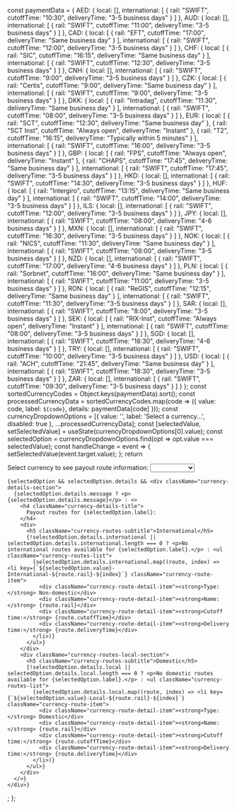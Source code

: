   const paymentData = {
    AED: {
      local: [],
      international: [
        { rail: "SWIFT", cutoffTime: "10:30", deliveryTime: "3-5 business days" }
      ]
    },
    AUD: {
      local: [],
      international: [
        { rail: "SWIFT", cutoffTime: "11:00", deliveryTime: "3-5 business days" }
      ]
    },
    CAD: {
      local: [
        { rail: "EFT", cutoffTime: "17:00", deliveryTime: "Same business day" }
      ],
      international: [
        { rail: "SWIFT", cutoffTime: "12:00", deliveryTime: "3-5 business days" }
      ]
    },
    CHF: {
      local: [
        { rail: "SIC", cutoffTime: "16:15", deliveryTime: "Same business day" }
      ],
      international: [
        { rail: "SWIFT", cutoffTime: "12:30", deliveryTime: "3-5 business days" }
      ]
    },
    CNH: {
      local: [],
      international: [
        { rail: "SWIFT", cutoffTime: "9:00", deliveryTime: "3-5 business days" }
      ]
    },
    CZK: {
      local: [
        { rail: "Certis", cutoffTime: "9:00", deliveryTime: "Same business day" }
      ],
      international: [
        { rail: "SWIFT", cutoffTime: "9:00", deliveryTime: "3-5 business days" }
      ]
    },
    DKK: {
      local: [
        { rail: "Intradag", cutoffTime: "11:30", deliveryTime: "Same business day" }
      ],
      international: [
        { rail: "SWIFT", cutoffTime: "08:00", deliveryTime: "3-5 business days" }
      ]
    },
    EUR: {
      local: [
        { rail: "SCT", cutoffTime: "12:30", deliveryTime: "Same business day" },
        { rail: "SCT Inst", cutoffTime: "Always open", deliveryTime: "Instant" },
        { rail: "T2", cutoffTime: "16:15", deliveryTime: "Typically within 5 minutes" }
      ],
      international: [
        { rail: "SWIFT", cutoffTime: "16:00", deliveryTime: "3-5 business days" }
      ]
    },
    GBP: {
      local: [
        { rail: "FPS", cutoffTime: "Always open", deliveryTime: "Instant" },
        { rail: "CHAPS", cutoffTime: "17:45", deliveryTime: "Same business day" }
      ],
      international: [
        { rail: "SWIFT", cutoffTime: "17:45", deliveryTime: "3-5 business days" }
      ]
    },
    HKD: {
      local: [],
      international: [
        { rail: "SWIFT", cutoffTime: "14:30", deliveryTime: "3-5 business days" }
      ]
    },
    HUF: {
      local: [
        { rail: "Intergiro", cutoffTime: "13:15", deliveryTime: "Same business day" }
      ],
      international: [
        { rail: "SWIFT", cutoffTime: "14:00", deliveryTime: "3-5 business days" }
      ]
    },
    ILS: {
      local: [],
      international: [
        { rail: "SWIFT", cutoffTime: "12:00", deliveryTime: "3-5 business days" }
      ]
    },
    JPY: {
      local: [],
      international: [
        { rail: "SWIFT", cutoffTime: "08:00", deliveryTime: "4-6 business days" }
      ]
    },
    MXN: {
      local: [],
      international: [
        { rail: "SWIFT", cutoffTime: "16:30", deliveryTime: "3-5 business days" }
      ]
    },
    NOK: {
      local: [
        { rail: "NICS", cutoffTime: "11:30", deliveryTime: "Same business day" }
      ],
      international: [
        { rail: "SWIFT", cutoffTime: "08:00", deliveryTime: "3-5 business days" }
      ]
    },
    NZD: {
      local: [],
      international: [
        { rail: "SWIFT", cutoffTime: "17:00", deliveryTime: "4-6 business days" }
      ]
    },
    PLN: {
      local: [
        { rail: "Sorbnet", cutoffTime: "16:00", deliveryTime: "Same business day" }
      ],
      international: [
        { rail: "SWIFT", cutoffTime: "11:00", deliveryTime: "3-5 business days" }
      ]
    },
    RON: {
      local: [
        { rail: "ReGIS", cutoffTime: "12:15", deliveryTime: "Same business day" }
      ],
      international: [
        { rail: "SWIFT", cutoffTime: "11:30", deliveryTime: "3-5 business days" }
      ]
    },
    SAR: {
      local: [],
      international: [
        { rail: "SWIFT", cutoffTime: "8:00", deliveryTime: "3-5 business days" }
      ]
    },
    SEK: {
      local: [
        { rail: "RIX-Inst", cutoffTime: "Always open", deliveryTime: "Instant" }
      ],
      international: [
        { rail: "SWIFT", cutoffTime: "08:00", deliveryTime: "3-5 business days" }
      ]
    },
    SGD: {
      local: [],
      international: [
        { rail: "SWIFT", cutoffTime: "18:30", deliveryTime: "4-6 business days" }
      ]
    },
    TRY: {
      local: [],
      international: [
        { rail: "SWIFT", cutoffTime: "10:00", deliveryTime: "3-5 business days" }
      ]
    },
    USD: {
      local: [
        { rail: "ACH", cutoffTime: "21:45", deliveryTime: "Same business day" }
      ],
      international: [
        { rail: "SWIFT", cutoffTime: "18:30", deliveryTime: "3-5 business days" }
      ]
    },
    ZAR: {
      local: [],
      international: [
        { rail: "SWIFT", cutoffTime: "09:30", deliveryTime: "3-5 business days" }
      ]
    }
  };
  const sortedCurrencyCodes = Object.keys(paymentData).sort();
  const processedCurrencyData = sortedCurrencyCodes.map(code => ({
    value: code,
    label: `${code}`,
    details: paymentData[code]
  }));
  const currencyDropdownOptions = [{
    value: '',
    label: 'Select a currency...',
    disabled: true
  }, ...processedCurrencyData];
  const [selectedValue, setSelectedValue] = useState(currencyDropdownOptions[0].value);
  const selectedOption = currencyDropdownOptions.find(opt => opt.value === selectedValue);
  const handleChange = event => {
    setSelectedValue(event.target.value);
  };
  return <div className="currency-dropdown-container">
    <label htmlFor="currency-routes-dropdown-css" className="currency-dropdown-label">
      Select currency to see payout route information:
    </label>
    <select id="currency-routes-dropdown-css" value={selectedValue} onChange={handleChange} className="currency-dropdown-select">
      {currencyDropdownOptions.map(option => <option key={option.value} value={option.value} disabled={option.disabled}>
        {option.label}
      </option>)}
    </select>

    {selectedOption && selectedOption.details && <div className="currency-details-section">
      {selectedOption.details.message ? <p>{selectedOption.details.message}</p> : <>
        <h4 className="currency-details-title">
          Payout routes for {selectedOption.label}:
        </h4>
        <div>
          <h5 className="currency-routes-subtitle">International</h5>
          {!selectedOption.details.international || selectedOption.details.international.length === 0 ? <p>No international routes available for {selectedOption.label}.</p> : <ul className="currency-routes-list">
            {selectedOption.details.international.map((route, index) => <li key={`${selectedOption.value}-International-${route.rail}-${index}`} className="currency-route-item">
              <div className="currency-route-detail-item"><strong>Type:</strong> Non-domestic</div>
              <div className="currency-route-detail-item"><strong>Name:</strong> {route.rail}</div>
              <div className="currency-route-detail-item"><strong>Cutoff time:</strong> {route.cutoffTime}</div>
              <div className="currency-route-detail-item"><strong>Delivery time:</strong> {route.deliveryTime}</div>
            </li>)}
          </ul>}
        </div>
        <div className="currency-routes-local-section">
          <h5 className="currency-routes-subtitle">Domestic</h5>
          {!selectedOption.details.local || selectedOption.details.local.length === 0 ? <p>No domestic routes available for {selectedOption.label}.</p> : <ul className="currency-routes-list">
            {selectedOption.details.local.map((route, index) => <li key={`${selectedOption.value}-Local-${route.rail}-${index}`} className="currency-route-item">
              <div className="currency-route-detail-item"><strong>Type:</strong> Domestic</div>
              <div className="currency-route-detail-item"><strong>Name:</strong> {route.rail}</div>
              <div className="currency-route-detail-item"><strong>Cutoff time:</strong> {route.cutoffTime}</div>
              <div className="currency-route-detail-item"><strong>Delivery time:</strong> {route.deliveryTime}</div>
            </li>)}
          </ul>}
        </div>
      </>}
    </div>}
  </div>;
};